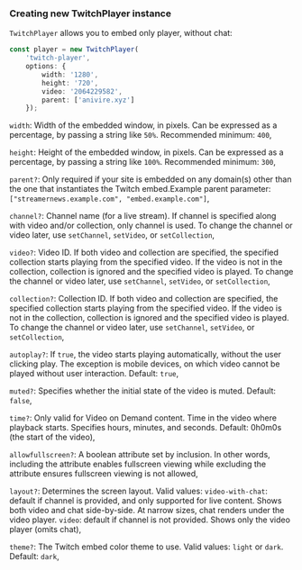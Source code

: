 ### Creating new TwitchPlayer instance
`TwitchPlayer` allows you to embed only player, without chat:
```ts
const player = new TwitchPlayer(
    'twitch-player', 
    options: {
        width: '1280',
        height: '720',
        video: '2064229582',
        parent: ['anivire.xyz']
    });
```

`width`: Width of the embedded window, in pixels. Can be expressed as a percentage, by passing a string like `50%`. Recommended minimum: `400`,

`height`: Height of the embedded window, in pixels. Can be expressed as a percentage, by passing a string like `100%`. Recommended minimum: `300`,

`parent?`: Only required if your site is embedded on any domain(s) other than the one that instantiates the Twitch embed.Example parent parameter: `["streamernews.example.com", "embed.example.com"]`,

`channel?`: Channel name (for a live stream). If channel is specified along with video and/or collection, only channel is used. To change the channel or video later, use `setChannel`, `setVideo`, or `setCollection`,

`video?`: Video ID. If both video and collection are specified, the specified collection starts playing from the specified video. If the video is not in the collection, collection is ignored and the specified video is played. To change the channel or video later, use `setChannel`, `setVideo`, or `setCollection`,

`collection?`: Collection ID. If both video and collection are specified, the specified collection starts playing from the specified video. If the video is not in the collection, collection is ignored and the specified video is played. To change the channel or video later, use `setChannel`, `setVideo`, or `setCollection`,

`autoplay?`: If `true`, the video starts playing automatically, without the user clicking play. The exception is mobile devices, on which video cannot be played without user interaction. Default: `true`,

`muted?`: Specifies whether the initial state of the video is muted. Default: `false`,

`time?`: Only valid for Video on Demand content. Time in the video where playback starts. Specifies hours, minutes, and seconds. Default: 0h0m0s (the start of the video),

`allowfullscreen?`: A boolean attribute set by inclusion. In other words, including the attribute enables fullscreen viewing while excluding the attribute ensures fullscreen viewing is not allowed,

`layout?`: Determines the screen layout. Valid values: `video-with-chat`: default if channel is provided, and only supported for live content. Shows both video and chat side-by-side. At narrow sizes, chat renders under the video player. `video`: default if channel is not provided. Shows only the video player (omits chat),

`theme?`: The Twitch embed color theme to use. Valid values: `light` or `dark`. Default: `dark`,
